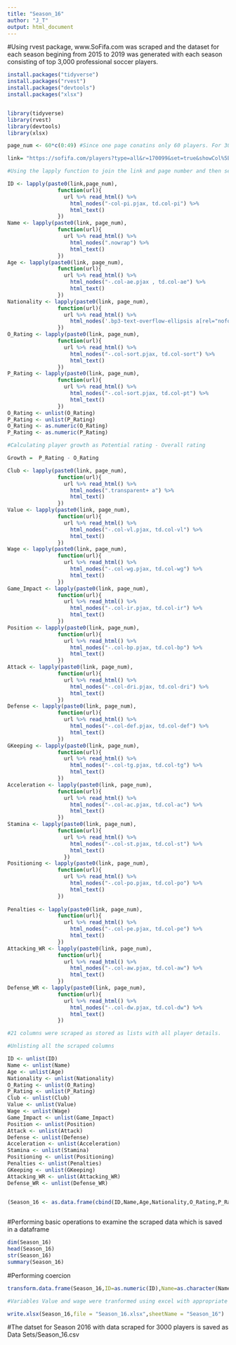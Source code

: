 ```yaml
---
title: "Season_16"
author: "J_T"
output: html_document
---
```


#Using rvest package, www.SoFifa.com was scraped and the dataset for each season begining from 2015 to 2019 was generated with each season consisting of top 3,000 professional soccer players.


```r

install.packages("tidyverse")
install.packages("rvest")
install.packages("devtools")
install.packages("xlsx")


library(tidyverse)
library(rvest)
library(devtools)
library(xlsx) 


```



```r

page_num <- 60*c(0:49) #Since one page conatins only 60 players. For 3000 players, 50 pages need to be traversed and scraped.

link= "https://sofifa.com/players?type=all&r=170099&set=true&showCol%5B0%5D=pi&showCol%5B1%5D=ae&showCol%5B2%5D=oa&showCol%5B3%5D=pt&showCol%5B4%5D=bp&showCol%5B5%5D=vl&showCol%5B6%5D=wg&showCol%5B7%5D=ac&showCol%5B8%5D=st&showCol%5B9%5D=po&showCol%5B10%5D=pe&showCol%5B11%5D=cm&showCol%5B12%5D=tg&showCol%5B13%5D=aw&showCol%5B14%5D=dw&showCol%5B15%5D=ir&showCol%5B16%5D=dri&showCol%5B17%5D=def&offset="

#Using the lapply function to join the link and page number and then selecting the CSS elements for desired columns to be scraped with functions from rvest package.

ID <- lapply(paste0(link,page_num),
                function(url){
                  url %>% read_html() %>% 
                    html_nodes("-col-pi.pjax, td.col-pi") %>% 
                    html_text()
                })
Name <- lapply(paste0(link, page_num),
                function(url){
                  url %>% read_html() %>% 
                    html_nodes(".nowrap") %>% 
                    html_text() 
                })
Age <- lapply(paste0(link, page_num),
                function(url){
                  url %>% read_html() %>% 
                    html_nodes("-.col-ae.pjax , td.col-ae") %>% 
                    html_text()
                })
Nationality <- lapply(paste0(link, page_num),
                function(url){
                  url %>% read_html() %>% 
                    html_nodes('.bp3-text-overflow-ellipsis a[rel="nofollow"][href*="players?"]') %>% html_attr('title')
                })
O_Rating <- lapply(paste0(link, page_num),
                function(url){
                  url %>% read_html() %>% 
                    html_nodes("-.col-sort.pjax, td.col-sort") %>% 
                    html_text()
                })
P_Rating <- lapply(paste0(link, page_num),
                function(url){
                  url %>% read_html() %>% 
                    html_nodes("-.col-sort.pjax, td.col-pt") %>% 
                    html_text()
                })
O_Rating <- unlist(O_Rating)
P_Rating <- unlist(P_Rating)
O_Rating <- as.numeric(O_Rating)
P_Rating <- as.numeric(P_Rating)

#Calculating player growth as Potential rating - Overall rating

Growth =  P_Rating - O_Rating

Club <- lapply(paste0(link, page_num),
                function(url){
                  url %>% read_html() %>% 
                    html_nodes(".transparent+ a") %>% 
                    html_text()
                })
Value <- lapply(paste0(link, page_num),
                function(url){
                  url %>% read_html() %>% 
                    html_nodes("-.col-vl.pjax, td.col-vl") %>% 
                    html_text()
                })
Wage <- lapply(paste0(link, page_num),
                function(url){
                  url %>% read_html() %>% 
                    html_nodes("-.col-wg.pjax, td.col-wg") %>% 
                    html_text()
                })
Game_Impact <- lapply(paste0(link, page_num),
                function(url){
                  url %>% read_html() %>% 
                    html_nodes("-.col-ir.pjax, td.col-ir") %>% 
                    html_text()
                })
Position <- lapply(paste0(link, page_num),
                function(url){
                  url %>% read_html() %>% 
                    html_nodes("-.col-bp.pjax, td.col-bp") %>% 
                    html_text()
                })
Attack <- lapply(paste0(link, page_num),
                function(url){
                  url %>% read_html() %>% 
                    html_nodes("-.col-dri.pjax, td.col-dri") %>% 
                    html_text()
                })
Defense <- lapply(paste0(link, page_num),
                function(url){
                  url %>% read_html() %>% 
                    html_nodes("-.col-def.pjax, td.col-def") %>% 
                    html_text()
                })
GKeeping <- lapply(paste0(link, page_num),
                function(url){
                  url %>% read_html() %>% 
                    html_nodes("-.col-tg.pjax, td.col-tg") %>% 
                    html_text()
                })
Acceleration <- lapply(paste0(link, page_num),
                function(url){
                  url %>% read_html() %>% 
                    html_nodes("-.col-ac.pjax, td.col-ac") %>% 
                    html_text()
                })
Stamina <- lapply(paste0(link, page_num),
                function(url){
                  url %>% read_html() %>% 
                    html_nodes("-.col-st.pjax, td.col-st") %>% 
                    html_text()
                  })
Positioning <- lapply(paste0(link, page_num),
                function(url){
                  url %>% read_html() %>% 
                    html_nodes("-.col-po.pjax, td.col-po") %>% 
                    html_text()
                })
            
Penalties <- lapply(paste0(link, page_num),
                function(url){
                  url %>% read_html() %>% 
                    html_nodes("-.col-pe.pjax, td.col-pe") %>% 
                    html_text()
                })
Attacking_WR <- lapply(paste0(link, page_num),
                function(url){
                  url %>% read_html() %>% 
                    html_nodes("-.col-aw.pjax, td.col-aw") %>% 
                    html_text()
                })
Defense_WR <- lapply(paste0(link, page_num),
                function(url){
                  url %>% read_html() %>% 
                    html_nodes("-.col-dw.pjax, td.col-dw") %>% 
                    html_text()
                })

#21 columns were scraped as stored as lists with all player details.

#Unlisting all the scraped columns 

ID <- unlist(ID)
Name <- unlist(Name)
Age <- unlist(Age)
Nationality <- unlist(Nationality)
O_Rating <- unlist(O_Rating)
P_Rating <- unlist(P_Rating)
Club <- unlist(Club)
Value <- unlist(Value)
Wage <- unlist(Wage) 
Game_Impact <- unlist(Game_Impact)
Position <- unlist(Position)
Attack <- unlist(Attack)
Defense <- unlist(Defense)
Acceleration <- unlist(Acceleration)
Stamina <- unlist(Stamina)
Positioning <- unlist(Positioning)
Penalties <- unlist(Penalties)
GKeeping <- unlist(GKeeping)
Attacking_WR <- unlist(Attacking_WR)
Defense_WR <- unlist(Defense_WR)


(Season_16 <- as.data.frame(cbind(ID,Name,Age,Nationality,O_Rating,P_Rating,Growth,Club,Value,Wage,Game_Impact,Position,Attack,Defense,Acceleration,Stamina,Positioning,Penalties,GKeeping,Attacking_WR,Defense_WR)))
    
```

#Performing basic operations to examine the scraped data which is saved in a dataframe 

```r
dim(Season_16)
head(Season_16)
str(Season_16)
summary(Season_16)

```

#Performing coercion 

```r

transform.data.frame(Season_16,ID=as.numeric(ID),Name=as.character(Name),Age=as.numeric(Age),Nationality=as.character(Nationality),O_Rating=as.numeric(O_Rating),P_Rating=as.numeric(P_Rating),Growth=as.numeric(Growth),Club=as.character(Club),Value=as.numeric(Value),Wage=as.numeric(Wage),Game_Impact=as.factor(Game_Impact),Position=as.character(Position),Attack=as.numeric(Attack),Defense=as.numeric(Defense),Acceleration=as.numeric(Acceleration),Stamina=as.numeric(Stamina),Positioning=as.numeric(Positioning),Penalties=as.numeric(Penalties),GKeeping=as.numeric(GKeeping),Attacking_WR=as.numeric(Attacking_WR),Defense_WR=as.numeric(Defense_WR)) 

#Variables Value and wage were tranformed using excel with appropriate currency denominations

write.xlsx(Season_16,file = "Season_16.xlsx",sheetName = "Season_16")


```
#The datset for Season 2016 with data scraped for 3000 players is saved as Data Sets/Season_16.csv